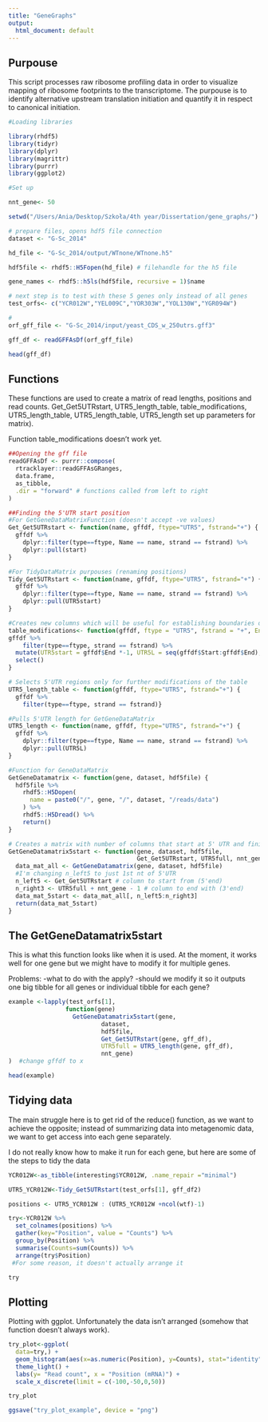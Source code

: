 ```yaml
---
title: "GeneGraphs"
output:
  html_document: default
---
```

## Purpouse 

This script processes raw ribosome profiling data in order to visualize mapping of ribosome footprints to the transcriptome. The purpouse is to identify  alternative upstream translation initiation and quantify it in respect to canonical initiation.


```r
#Loading libraries

library(rhdf5)
library(tidyr)
library(dplyr)
library(magrittr)
library(purrr)
library(ggplot2)

#Set up

nnt_gene<- 50

setwd("/Users/Ania/Desktop/Szkoła/4th year/Dissertation/gene_graphs/")

# prepare files, opens hdf5 file connection
dataset <- "G-Sc_2014"

hd_file <- "G-Sc_2014/output/WTnone/WTnone.h5"

hdf5file <- rhdf5::H5Fopen(hd_file) # filehandle for the h5 file

gene_names <- rhdf5::h5ls(hdf5file, recursive = 1)$name

# next step is to test with these 5 genes only instead of all genes
test_orfs<- c("YCR012W","YEL009C","YOR303W","YOL130W","YGR094W")

# 
orf_gff_file <- "G-Sc_2014/input/yeast_CDS_w_250utrs.gff3"

gff_df <- readGFFAsDf(orf_gff_file)

```

```r
head(gff_df)
```
## Functions

These functions are used to create a matrix of read lengths, positions and read counts. Get_Get5UTRstart, UTR5_length_table, table_modifications, UTR5_length_table, UTR5_length_table, UTR5_length set up parameters for matrix).

Function table_modifications doesn't work yet.

``` r

##Opening the gff file
readGFFAsDf <- purrr::compose(
  rtracklayer::readGFFAsGRanges,
  data.frame, 
  as_tibble,
  .dir = "forward" # functions called from left to right
)

##Finding the 5'UTR start position
#For GetGeneDataMatrixFunction (doesn't accept -ve values)
Get_Get5UTRstart <- function(name, gffdf, ftype="UTR5", fstrand="+") {
  gffdf %>% 
    dplyr::filter(type==ftype, Name == name, strand == fstrand) %>% 
    dplyr::pull(start)
}

#For TidyDataMatrix purpouses (renaming positions)
Tidy_Get5UTRstart <- function(name, gffdf, ftype="UTR5", fstrand="+") {
  gffdf %>% 
    dplyr::filter(type==ftype, Name == name, strand == fstrand) %>% 
    dplyr::pull(UTR5start)
}

#Creates new columns which will be useful for establishing boundaries of the matrix
table_modifications<- function(gffdf, ftype = "UTR5", fstrand = "+", End = "end", Start = "start") {
gffdf %>%
    filter(type==ftype, strand == fstrand) %>%
  mutate(UTR5start = gffdf$End *-1, UTR5L = seq(gffdf$Start:gffdf$End), UTR5_end = gffdf$Start-2 ) %>%
  select()
}

# Selects 5'UTR regions only for further modifications of the table
UTR5_length_table <- function(gffdf, ftype="UTR5", fstrand="+") {
  gffdf %>% 
    filter(type==ftype, strand == fstrand)} 

#Pulls 5'UTR length for GetGeneDataMatrix 
UTR5_length <- function(name, gffdf, ftype="UTR5", fstrand="+") {
  gffdf %>% 
    dplyr::filter(type==ftype, Name == name, strand == fstrand) %>% 
    dplyr::pull(UTR5L)
}

#Function for GeneDataMatrix
GetGeneDatamatrix <- function(gene, dataset, hdf5file) {
  hdf5file %>%
    rhdf5::H5Dopen(
      name = paste0("/", gene, "/", dataset, "/reads/data")
    ) %>%
    rhdf5::H5Dread() %>%
    return()
}

# Creates a matrix with number of columns that start at 5' UTR and finish at 50'th nt of the CDS
GetGeneDatamatrix5start <- function(gene, dataset, hdf5file, 
                                    Get_Get5UTRstart, UTR5full, nnt_gene) {
  data_mat_all <- GetGeneDatamatrix(gene, dataset, hdf5file)
  #I'm changing n_left5 to just 1st nt of 5'UTR
  n_left5 <- Get_Get5UTRstart # column to start from (5'end)
  n_right3 <- UTR5full + nnt_gene - 1 # column to end with (3'end) 
  data_mat_5start <- data_mat_all[, n_left5:n_right3]
  return(data_mat_5start)
}

```

## The GetGeneDatamatrix5start

This is what this function looks like when it is used.
At the moment, it works well for one gene but we might have to modify it for multiple genes.

Problems:
-what to do with the apply?
-should we modify it so it outputs one big tibble for all genes or individual tibble for each gene?

``` r

example <-lapply(test_orfs[1],
                function(gene)
                  GetGeneDatamatrix5start(gene,
                          dataset,
                          hdf5file,
                          Get_Get5UTRstart(gene, gff_df),
                          UTR5full = UTR5_length(gene, gff_df),
                          nnt_gene)
)  #change gffdf to x

head(example)
```
## Tidying data

The main struggle here is to get rid of the reduce() function, as we want to achieve the opposite; instead of summarizing data into metagenomic data, we want to get access into each gene separately.

I do not really know how to make it run for each gene, but here are some of the steps to tidy the data

``` r
YCR012W<-as_tibble(interesting$YCR012W, .name_repair ="minimal")

UTR5_YCR012W<-Tidy_Get5UTRstart(test_orfs[1], gff_df2)

positions <- UTR5_YCR012W : (UTR5_YCR012W +ncol(wtf)-1)

try<-YCR012W %>% 
  set_colnames(positions) %>%
  gather(key="Position", value = "Counts") %>%
  group_by(Position) %>%
  summarise(Counts=sum(Counts)) %>%
  arrange(try$Position)
 #For some reason, it doesn't actually arrange it

try


```

## Plotting 

Plotting with ggplot. Unfortunately the data isn't arranged (somehow that function doesn't always work).

```r

try_plot<-ggplot(
  data=try,) +
  geom_histogram(aes(x=as.numeric(Position), y=Counts), stat="identity") + 
  theme_light() +
  labs(y= "Read count", x = "Position (mRNA)") +
  scale_x_discrete(limit = c(-100,-50,0,50))

try_plot

ggsave("try_plot_example", device = "png")

```